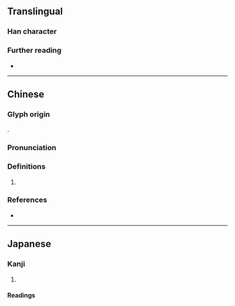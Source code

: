 {{character info}}
==Translingual==

===Han character===
{{Han char|rn=38|rad=女|as=12|sn=15|four=43450|canj=VYIA|ids=⿰女戠}}

===Further reading===
* {{Han ref|kx=0271.150|dkj=06722|hdz=21082.100|uh=5B02|ud=23298|bh=E55B|bd=58715}}

----

==Chinese==
{{zh-forms}}

===Glyph origin===
{{Han compound|女|戠|c1=s|c2=p|ls=psc|t1=woman}}.

===Pronunciation===
{{zh-pron
|m=zhí
|c=zik1
|mc=y
|oc=y
|cat=pn
}}

===Definitions===
{{head|zh|Han character}}

# {{zh-used2|n}}

===References===
* {{R:yue:Hanzi}}

----

==Japanese==

===Kanji===
{{ja-kanji|grade=|rs=女12}}

# {{rfdef|ja|sort=女12}}

====Readings====
{{ja-readings
|goon=しき
|kanon=しょく
|kun=
}}